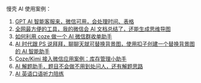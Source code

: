 慢壳 AI 使用案例：

1. [GPT AI 智能客服来，微信可用，会处理时间、表格](http://mp.weixin.qq.com/s?__biz=Mzg5OTg5NTgwMg==&mid=2247483807&idx=1&sn=378dd19901b10f20f164e181beb82516&chksm=c04d190af73a901c260a96ed6a5eacc4ee191c993a6ccc5071353097d355de76440a4f21d2bb&scene=21#wechat_redirect)
2. [全网最方便的工具，我的微信会 AI 文档总结了，还能生成思维导图](http://mp.weixin.qq.com/s?__biz=Mzg5OTg5NTgwMg==&mid=2247483788&idx=1&sn=c0f8780c25fea507855f41e3592f11bb&chksm=c04d1919f73a900fc5d7be6dd1b6c6dc292ef8d6c932ead433baf5413a77f177c6e87036e417&scene=21#wechat_redirect)
3. [如何利用 coze 做一个 AI 微信群收单助手](http://mp.weixin.qq.com/s?__biz=Mzg5OTg5NTgwMg==&mid=2247483774&idx=1&sn=552a44421ea42b93352ae7bd40cbf2d8&chksm=c04d19ebf73a90fdbbfb911c0f76d7f00393b487b3a476c791a93d5624865fbfc71d60810b9c&scene=21#wechat_redirect)
4. [AI 时代跟 PS 说拜拜，聊聊天就可替换背景图，使用扣子创建一个替换背景图的 AI 智能助手](http://mp.weixin.qq.com/s?__biz=Mzg5OTg5NTgwMg==&mid=2247483709&idx=1&sn=b02047fbf29a17d315ae0fc77eb7c13d&chksm=c04d19a8f73a90beec77c62e7c68546e5e0c8585361d33aa29386afd15548e7e915961044123&scene=21#wechat_redirect)
5. [Coze/Kimi 接入微信应用案例：库存管理小助手](http://mp.weixin.qq.com/s?__biz=Mzg5OTg5NTgwMg==&mid=2247483817&idx=1&sn=c713d46c40aef967e362c1119124b160&chksm=c04d193cf73a902a059882769722d7aefc9ee2ca8ab94f9879edc6a04147832a2e4b2712ccf1&scene=21#wechat_redirect)
6. [AI 解题助手，题目不会做不用到处问人，还有解题思路](http://mp.weixin.qq.com/s?__biz=Mzg5OTg5NTgwMg==&mid=2247483827&idx=1&sn=6f491a01a55f428c0cf590dad1c70ffb&chksm=c04d1926f73a90301dcd1761b9497fa807eb53927b5584089673a3c1f7b6bf2ba17895acb2b5&scene=21#wechat_redirect)
7. [AI 英语口语听力陪练](http://mp.weixin.qq.com/s?__biz=Mzg5OTg5NTgwMg==&mid=2247483835&idx=1&sn=dbe2676d4aea430a7500292169f1b90d&chksm=c04d192ef73a903895b0fccef60f7c34cb237c7e13f8eb25d5d29dbba2855d1aec3c6d5d7078&scene=21#wechat_redirect)
